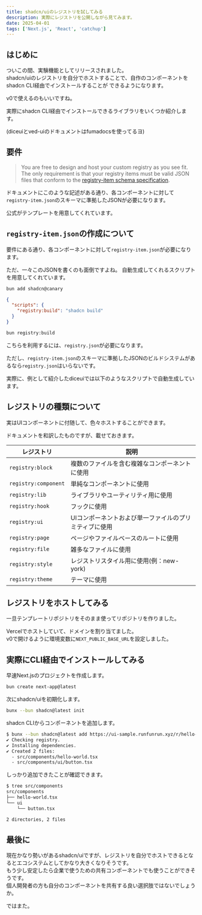 ```yaml
---
title: shadcn/uiのレジストリを試してみる
description: 実際にレジストリを公開しながら見てみます。
date: 2025-04-01
tags: ['Next.js', 'React', 'catchup']
---
```


## はじめに

<LinkPreview url='https://ui.shadcn.com/docs/registry'/>

ついこの間、実験機能としてリリースされました。  
shadcn/uiのレジストリを自分でホストすることで、自作のコンポーネントをshadcn CLI経由でインストールすることが
できるようになります。

v0で使えるのもいいですね。

実際にshadcn CLI経由でインストールできるライブラリをいくつか紹介します。

<LinkPreview url='https://supabase.com/ui'/>

<LinkPreview url='https://www.diceui.com/'/>

<LinkPreview url='https://ved-ui.vercel.app/'/>

<LinkPreview url='https://karrix.dev/'/>

<LinkPreview url='https://originui.com/'/>

<LinkPreview url='https://matsu-theme.vercel.app/'/>

(diceuiとved-uiのドキュメントはfumadocsを使ってるヨ)

## 要件

> You are free to design and host your custom registry as you see fit. The only requirement is that your registry items must be valid JSON files that conform to the [registry-item schema specification](https://ui.shadcn.com/docs/registry/registry-item-json).

ドキュメントにこのような記述がある通り、各コンポーネントに対して`registry-item.json`のスキーマに準拠したJSONが必要になります。

<LinkPreview url='https://ui.shadcn.com/docs/registry/registry-item-json' />

公式がテンプレートを用意してくれています。

<LinkPreview url='https://github.com/shadcn-ui/registry-template'/>

## `registry-item.json`の作成について

要件にある通り、各コンポーネントに対して`registry-item.json`が必要になります。

ただ、一々このJSONを書くのも面倒ですよね。
自動生成してくれるスクリプトを用意してくれています。

```sh
bun add shadcn@canary
```

```json title="package.json"
{
  "scripts": {
    "registry:build": "shadcn build"
  }
}
```

```sh
bun registry:build
```

こちらを利用するには、`registry.json`が必要になります。

<LinkPreview url='https://ui.shadcn.com/docs/registry/registry-json' />

ただし、`registry-item.json`のスキーマに準拠したJSONのビルドシステムがあるなら`registry.json`はいらないです。

実際に、例として紹介したdiceuiでは以下のようなスクリプトで自動生成しています。

<LinkPreview url='https://github.com/sadmann7/diceui/blob/main/docs/scripts/build-registry.mts'/>

## レジストリの種類について

実はUIコンポーネントに付随して、色々ホストすることができます。

ドキュメントを和訳したものですが、載せておきます。

|レジストリ|説明|
|--|--|
|`registry:block`|複数のファイルを含む複雑なコンポーネントに使用|
|`registry:component`|単純なコンポーネントに使用|
|`registry:lib`|ライブラリやユーティリティ用に使用|
|`registry:hook`|フックに使用|
|`registry:ui`|UIコンポーネントおよび単一ファイルのプリミティブに使用|
|`registry:page`|ページやファイルベースのルートに使用|
|`registry:file`|雑多なファイルに使用|
|`registry:style`|レジストリスタイル用に使用(例：new-york)|
|`registry:theme`|テーマに使用|

## レジストリをホストしてみる

一旦テンプレートリポジトリをそのまま使ってリポジトリを作りました。

Vercelでホストしていて、ドメインを割り当てました。  
v0で開けるように環境変数に`NEXT_PUBLIC_BASE_URL`を設定しました。

<LinkPreview url='https://github.com/RUNFUNRUN/ui-sample' />

## 実際にCLI経由でインストールしてみる

早速Next.jsのプロジェクトを作成します。

```sh
bun create next-app@latest
```

次にshadcn/uiを初期化します。

```sh
bunx --bun shadcn@latest init
```

shadcn CLIからコンポーネントを追加します。

```sh
$ bunx --bun shadcn@latest add https://ui-sample.runfunrun.xyz/r/hello-world.json
✔ Checking registry.
✔ Installing dependencies.
✔ Created 2 files:
  - src/components/hello-world.tsx
  - src/components/ui/button.tsx
```

しっかり追加できたことが確認できます。

```sh
$ tree src/components
src/components
├── hello-world.tsx
└── ui
    └── button.tsx

2 directories, 2 files
```

## 最後に

現在かなり勢いがあるshadcn/uiですが、レジストリを自分でホストできるとなるとエコシステムとしてかなり大きくなりそうです。  
もう少し安定したら企業で使うための共有コンポーネントでも使うことができそうです。  
個人開発者の方も自分のコンポーネントを共有する良い選択肢ではないでしょうか。

ではまた。
